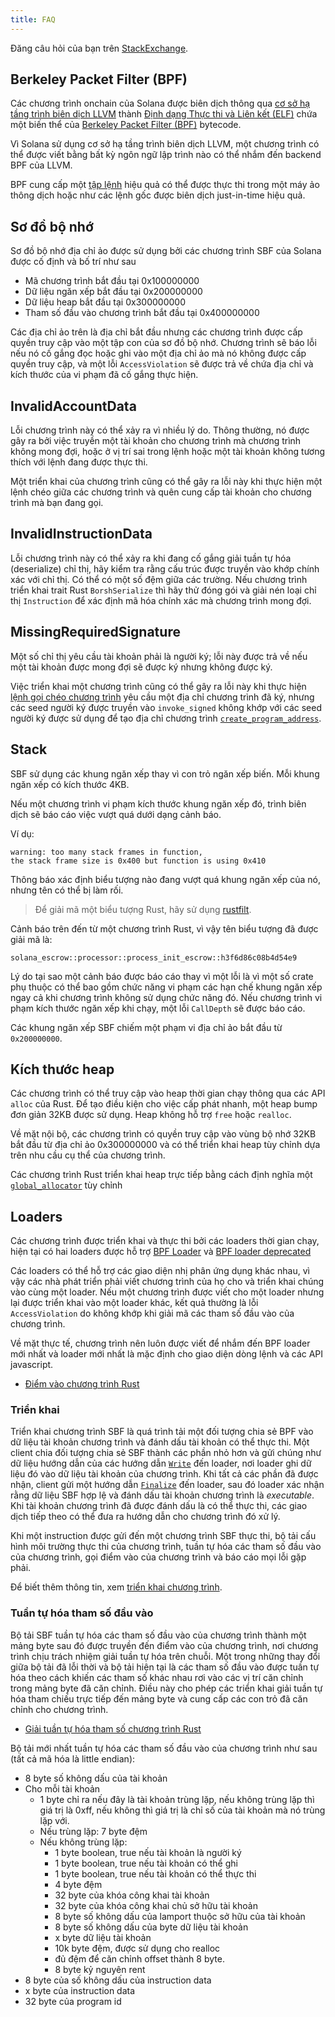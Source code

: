 ```yaml
---
title: FAQ
---
```


Đăng câu hỏi của bạn trên
[StackExchange](https://solana.stackexchange.com/questions/ask).

## Berkeley Packet Filter (BPF)

Các chương trình onchain của Solana được biên dịch thông qua
[cơ sở hạ tầng trình biên dịch LLVM](https://llvm.org/) thành
[Định dạng Thực thi và Liên kết (ELF)](https://en.wikipedia.org/wiki/Executable_and_Linkable_Format)
chứa một biến thể của
[Berkeley Packet Filter (BPF)](https://en.wikipedia.org/wiki/Berkeley_Packet_Filter)
bytecode.

Vì Solana sử dụng cơ sở hạ tầng trình biên dịch LLVM, một chương trình có thể
được viết bằng bất kỳ ngôn ngữ lập trình nào có thể nhắm đến backend BPF của
LLVM.

BPF cung cấp một
[tập lệnh](https://github.com/iovisor/bpf-docs/blob/master/eBPF.md) hiệu quả có
thể được thực thi trong một máy ảo thông dịch hoặc như các lệnh gốc được biên
dịch just-in-time hiệu quả.

## Sơ đồ bộ nhớ

Sơ đồ bộ nhớ địa chỉ ảo được sử dụng bởi các chương trình SBF của Solana được cố
định và bố trí như sau

- Mã chương trình bắt đầu tại 0x100000000
- Dữ liệu ngăn xếp bắt đầu tại 0x200000000
- Dữ liệu heap bắt đầu tại 0x300000000
- Tham số đầu vào chương trình bắt đầu tại 0x400000000

Các địa chỉ ảo trên là địa chỉ bắt đầu nhưng các chương trình được cấp quyền
truy cập vào một tập con của sơ đồ bộ nhớ. Chương trình sẽ báo lỗi nếu nó cố
gắng đọc hoặc ghi vào một địa chỉ ảo mà nó không được cấp quyền truy cập, và một
lỗi `AccessViolation` sẽ được trả về chứa địa chỉ và kích thước của vi phạm đã
cố gắng thực hiện.

## InvalidAccountData

Lỗi chương trình này có thể xảy ra vì nhiều lý do. Thông thường, nó được gây ra
bởi việc truyền một tài khoản cho chương trình mà chương trình không mong đợi,
hoặc ở vị trí sai trong lệnh hoặc một tài khoản không tương thích với lệnh đang
được thực thi.

Một triển khai của chương trình cũng có thể gây ra lỗi này khi thực hiện một
lệnh chéo giữa các chương trình và quên cung cấp tài khoản cho chương trình mà
bạn đang gọi.

## InvalidInstructionData

Lỗi chương trình này có thể xảy ra khi đang cố gắng giải tuần tự hóa
(deserialize) chỉ thị, hãy kiểm tra rằng cấu trúc được truyền vào khớp chính xác
với chỉ thị. Có thể có một số đệm giữa các trường. Nếu chương trình triển khai
trait Rust `BorshSerialize` thì hãy thử đóng gói và giải nén loại chỉ thị
`Instruction` để xác định mã hóa chính xác mà chương trình mong đợi.

## MissingRequiredSignature

Một số chỉ thị yêu cầu tài khoản phải là người ký; lỗi này được trả về nếu một
tài khoản được mong đợi sẽ được ký nhưng không được ký.

Việc triển khai một chương trình cũng có thể gây ra lỗi này khi thực hiện
[lệnh gọi chéo chương trình](/docs/core/cpi) yêu cầu một địa chỉ chương trình đã
ký, nhưng các seed người ký được truyền vào `invoke_signed` không khớp với các
seed người ký được sử dụng để tạo địa chỉ chương trình
[`create_program_address`](/docs/core/pda#createprogramaddress).

## Stack

SBF sử dụng các khung ngăn xếp thay vì con trỏ ngăn xếp biến. Mỗi khung ngăn xếp
có kích thước 4KB.

Nếu một chương trình vi phạm kích thước khung ngăn xếp đó, trình biên dịch sẽ
báo cáo việc vượt quá dưới dạng cảnh báo.

Ví dụ:

```text
warning: too many stack frames in function,
the stack frame size is 0x400 but function is using 0x410
```

Thông báo xác định biểu tượng nào đang vượt quá khung ngăn xếp của nó, nhưng tên
có thể bị làm rối.

> Để giải mã một biểu tượng Rust, hãy sử dụng
> [rustfilt](https://github.com/luser/rustfilt).

Cảnh báo trên đến từ một chương trình Rust, vì vậy tên biểu tượng đã được giải
mã là:

```text
solana_escrow::processor::process_init_escrow::h3f6d86c08b4d54e9
```

Lý do tại sao một cảnh báo được báo cáo thay vì một lỗi là vì một số crate phụ
thuộc có thể bao gồm chức năng vi phạm các hạn chế khung ngăn xếp ngay cả khi
chương trình không sử dụng chức năng đó. Nếu chương trình vi phạm kích thước
ngăn xếp khi chạy, một lỗi `CallDepth` sẽ được báo cáo.

Các khung ngăn xếp SBF chiếm một phạm vi địa chỉ ảo bắt đầu từ `0x200000000`.

## Kích thước heap

Các chương trình có thể truy cập vào heap thời gian chạy thông qua các API
`alloc` của Rust. Để tạo điều kiện cho việc cấp phát nhanh, một heap bump đơn
giản 32KB được sử dụng. Heap không hỗ trợ `free` hoặc `realloc`.

Về mặt nội bộ, các chương trình có quyền truy cập vào vùng bộ nhớ 32KB bắt đầu
từ địa chỉ ảo 0x300000000 và có thể triển khai heap tùy chỉnh dựa trên nhu cầu
cụ thể của chương trình.

Các chương trình Rust triển khai heap trực tiếp bằng cách định nghĩa một
[`global_allocator`](https://github.com/solana-labs/solana/blob/d9b0fc0e3eec67dfe4a97d9298b15969b2804fab/sdk/program/src/entrypoint.rs#L72)
tùy chỉnh

## Loaders

Các chương trình được triển khai và thực thi bởi các loaders thời gian chạy,
hiện tại có hai loaders được hỗ trợ
[BPF Loader](https://github.com/solana-labs/solana/blob/7ddf10e602d2ed87a9e3737aa8c32f1db9f909d8/sdk/program/src/bpf_loader.rs#L17)
và
[BPF loader deprecated](https://github.com/solana-labs/solana/blob/7ddf10e602d2ed87a9e3737aa8c32f1db9f909d8/sdk/program/src/bpf_loader_deprecated.rs#L14)

Các loaders có thể hỗ trợ các giao diện nhị phân ứng dụng khác nhau, vì vậy các
nhà phát triển phải viết chương trình của họ cho và triển khai chúng vào cùng
một loader. Nếu một chương trình được viết cho một loader nhưng lại được triển
khai vào một loader khác, kết quả thường là lỗi `AccessViolation` do không khớp
khi giải mã các tham số đầu vào của chương trình.

Về mặt thực tế, chương trình nên luôn được viết để nhắm đến BPF loader mới nhất
và loader mới nhất là mặc định cho giao diện dòng lệnh và các API javascript.

- [Điểm vào chương trình Rust](/docs/programs/lang-rust#program-entrypoint)

### Triển khai

Triển khai chương trình SBF là quá trình tải một đối tượng chia sẻ BPF vào dữ
liệu tài khoản chương trình và đánh dấu tài khoản có thể thực thi. Một client
chia đối tượng chia sẻ SBF thành các phần nhỏ hơn và gửi chúng như dữ liệu hướng
dẫn của các hướng dẫn
[`Write`](https://github.com/solana-labs/solana/blob/bc7133d7526a041d1aaee807b80922baa89b6f90/sdk/program/src/loader_instruction.rs#L13)
đến loader, nơi loader ghi dữ liệu đó vào dữ liệu tài khoản của chương trình.
Khi tất cả các phần đã được nhận, client gửi một hướng dẫn
[`Finalize`](https://github.com/solana-labs/solana/blob/bc7133d7526a041d1aaee807b80922baa89b6f90/sdk/program/src/loader_instruction.rs#L30)
đến loader, sau đó loader xác nhận rằng dữ liệu SBF hợp lệ và đánh dấu tài khoản
chương trình là _executable_. Khi tài khoản chương trình đã được đánh dấu là có
thể thực thi, các giao dịch tiếp theo có thể đưa ra hướng dẫn cho chương trình
đó xử lý.

Khi một instruction được gửi đến một chương trình SBF thực thi, bộ tải cấu hình
môi trường thực thi của chương trình, tuần tự hóa các tham số đầu vào của chương
trình, gọi điểm vào của chương trình và báo cáo mọi lỗi gặp phải.

Để biết thêm thông tin, xem [triển khai chương trình](/docs/programs/deploying).

### Tuần tự hóa tham số đầu vào

Bộ tải SBF tuần tự hóa các tham số đầu vào của chương trình thành một mảng byte
sau đó được truyền đến điểm vào của chương trình, nơi chương trình chịu trách
nhiệm giải tuần tự hóa trên chuỗi. Một trong những thay đổi giữa bộ tải đã lỗi
thời và bộ tải hiện tại là các tham số đầu vào được tuần tự hóa theo cách khiến
các tham số khác nhau rơi vào các vị trí căn chỉnh trong mảng byte đã căn chỉnh.
Điều này cho phép các triển khai giải tuần tự hóa tham chiếu trực tiếp đến mảng
byte và cung cấp các con trỏ đã căn chỉnh cho chương trình.

- [Giải tuần tự hóa tham số chương trình Rust](/docs/programs/lang-rust#parameter-deserialization)

Bộ tải mới nhất tuần tự hóa các tham số đầu vào của chương trình như sau (tất cả
mã hóa là little endian):

- 8 byte số không dấu của tài khoản
- Cho mỗi tài khoản
  - 1 byte chỉ ra nếu đây là tài khoản trùng lặp, nếu không trùng lặp thì giá
    trị là 0xff, nếu không thì giá trị là chỉ số của tài khoản mà nó trùng lặp
    với.
  - Nếu trùng lặp: 7 byte đệm
  - Nếu không trùng lặp:
    - 1 byte boolean, true nếu tài khoản là người ký
    - 1 byte boolean, true nếu tài khoản có thể ghi
    - 1 byte boolean, true nếu tài khoản có thể thực thi
    - 4 byte đệm
    - 32 byte của khóa công khai tài khoản
    - 32 byte của khóa công khai chủ sở hữu tài khoản
    - 8 byte số không dấu của lamport thuộc sở hữu của tài khoản
    - 8 byte số không dấu của byte dữ liệu tài khoản
    - x byte dữ liệu tài khoản
    - 10k byte đệm, được sử dụng cho realloc
    - đủ đệm để căn chỉnh offset thành 8 byte.
    - 8 byte kỷ nguyên rent
- 8 byte của số không dấu của instruction data
- x byte của instruction data
- 32 byte của program id
